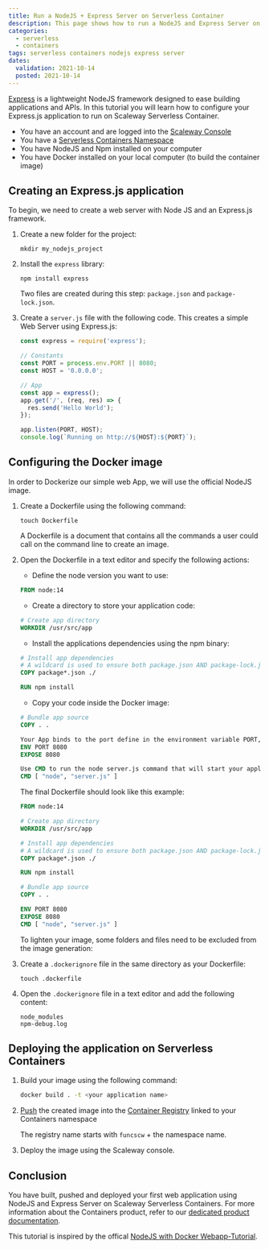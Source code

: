 ```yaml
---
title: Run a NodeJS + Express Server on Serverless Container 
description: This page shows how to run a NodeJS and Express Server on Serverless Container 
categories:
  - serverless
  - containers
tags: serverless containers nodejs express server
dates:
  validation: 2021-10-14
  posted: 2021-10-14
---
```



[Express](http://expressjs.com/) is a lightweight NodeJS framework designed to ease building applications and APIs.
In this tutorial you will learn how to configure your Express.js application to run on Scaleway Serverless Container.

<Message type="requirement">

- You have an account and are logged into the [Scaleway Console](https://console.scaleway.com)
- You have a [Serverless Containers Namespace](/compute/containers/how-to/create-a-containers-namespace/)
- You have NodeJS and Npm installed on your computer
- You have Docker installed on your local computer (to build the container image)

</Message>

## Creating an Express.js application

To begin, we need to create a web server with Node JS and an Express.js framework.

1.  Create a new folder for the project:

    ```
    mkdir my_nodejs_project
    ```

2. Install the `express` library: 

    ```
    npm install express
    ```

    Two files are created during this step: `package.json` and `package-lock.json`. 

3. Create a `server.js` file with the following code. This creates a simple Web Server using Express.js:

    ```js
    const express = require('express');

    // Constants
    const PORT = process.env.PORT || 8080;
    const HOST = '0.0.0.0';

    // App
    const app = express();
    app.get('/', (req, res) => {
      res.send('Hello World');
    });

    app.listen(PORT, HOST);
    console.log(`Running on http://${HOST}:${PORT}`);
    ```

## Configuring the Docker image

In order to Dockerize our simple web App, we will use the official NodeJS image.

1. Create a Dockerfile using the following command: 

    ```
    touch Dockerfile
    ```
    <Message type="tip">
    A Dockerfile is a document that contains all the commands a user could call on the command line to create an image.
    </Message>

2. Open the Dockerfile in a text editor and specify the following actions:

    * Define the node version you want to use:

    ```dockerfile
    FROM node:14
    ```

    * Create a directory to store your application code:

    ```dockerfile
    # Create app directory
    WORKDIR /usr/src/app
    ```

    * Install the applications dependencies using the npm binary:

    ```dockerfile
    # Install app dependencies
    # A wildcard is used to ensure both package.json AND package-lock.json are copied
    COPY package*.json ./

    RUN npm install
    ```

    * Copy your code inside the Docker image:

    ```dockerfile
    # Bundle app source
    COPY . .

    Your App binds to the port define in the environment variable PORT, define it and expose the port 8080
    ENV PORT 8080
    EXPOSE 8080

    Use CMD to run the node server.js command that will start your application
    CMD [ "node", "server.js" ]
    ```

    The final Dockerfile should look like this example:

    ```dockerfile 
    FROM node:14

    # Create app directory
    WORKDIR /usr/src/app

    # Install app dependencies
    # A wildcard is used to ensure both package.json AND package-lock.json are copied
    COPY package*.json ./

    RUN npm install

    # Bundle app source
    COPY . .

    ENV PORT 8080
    EXPOSE 8080
    CMD [ "node", "server.js" ]
    ```

    To lighten your image, some folders and files need to be excluded from the image generation:

3. Create a `.dockerignore` file in the same directory as your Dockerfile:

    ```
    touch .dockerfile 
    ```

4. Open the `.dockerignore` file in a text editor and add the following content:

    ```
    node_modules
    npm-debug.log
    ```

## Deploying the application on Serverless Containers

1. Build your image using the following command: 

    ```sh
    docker build . -t <your application name>
    ```
2. [Push](https://www.scaleway.com/en/docs/compute/container-registry/how-to/push-images/) the created image into the [Container Registry](https://www.scaleway.com/en/docs/compute/container-registry/quickstart/) linked to your Containers namespace

    <Message type="tip">

    The registry name starts with `funcscw` + the namespace name.

    </Message>

3. Deploy the image using the Scaleway console.

## Conclusion

You have built, pushed and deployed your first web application using NodeJS and Express Server on Scaleway Serverless Containers. For more information about the Containers product, refer to our [dedicated product documentation](https://www.scaleway.com/en/docs/compute/containers/quickstart/).

This tutorial is inspired by the offical [NodeJS with Docker Webapp-Tutorial](https://nodejs.org/en/docs/guides/nodejs-docker-webapp/).